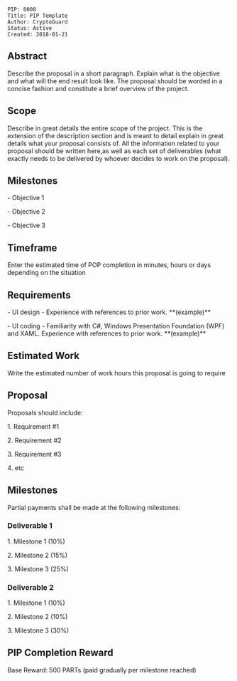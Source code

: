 <pre>
PIP: 0000
Title: PIP Template
Author: CryptoGuard
Status: Active
Created: 2018-01-21
</pre>

==Abstract==

Describe the proposal in a short paragraph. Explain what is the objective and what will the end result look like. The proposal should be worded in a concise fashion and constitute a brief overview of the project.

==Scope==
Describe in great details the entire scope of the project. This is the extension of the description section and is meant to detail explain in great details what your proposal consists of. All the information related to your proposal should be written here,as well as each set of deliverables (what exactly needs to be delivered by whoever decides to work on the proposal). 

==Milestones==
- Objective 1

- Objective 2

- Objective 3

==Timeframe==
Enter the estimated time of POP completion in minutes, hours or days depending on the situation

==Requirements==
- UI design - Experience with references to prior work. **(example)**

- UI coding - Familiarity with C#, Windows Presentation Foundation (WPF) and XAML. Experience with references to prior work. **(example)**

==Estimated Work==
Write the estimated number of work hours this proposal is going to require

==Proposal==
Proposals should include:

1. Requirement #1

2. Requirement #2

3. Requirement #3

4. etc

==Milestones==
Partial payments shall be made at the following milestones:

===Deliverable 1===

1. Milestone 1 (10%)

2. Milestone 2 (15%)

3. Milestone 3 (25%)

===Deliverable 2===

1. Milestone 1 (10%)

2. Milestone 2 (10%)

3. Milestone 3 (30%) 

==PIP Completion Reward==
Base Reward: 500 PARTs (paid gradually per milestone reached)
